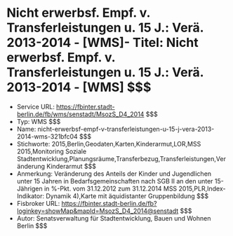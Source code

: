 # Nicht erwerbsf. Empf. v. Transferleistungen u. 15 J.: Verä. 2013-2014 - [WMS]- Titel: Nicht erwerbsf. Empf. v. Transferleistungen u. 15 J.: Verä. 2013-2014 - [WMS] $$$
- Service URL: https://fbinter.stadt-berlin.de/fb/wms/senstadt/MsozS_D4_2014 $$$
- Typ: WMS $$$
- Name: nicht-erwerbsf-empf-v-transferleistungen-u-15-j-vera-2013-2014-wms-321bfc04 $$$
- Stichworte: 2015,Berlin,Geodaten,Karten,Kinderarmut,LOR,MSS 2015,Monitoring Soziale Stadtentwicklung,Planungsräume,Transferbezug,Transferleistungen,Veränderung Kinderarmut $$$
- Anmerkung: Veränderung des Anteils der Kinder und Jugendlichen unter 15 Jahren in Bedarfsgemeinschaften nach SGB II an den unter 15-Jährigen in %-Pkt. vom 31.12.2012 zum 31.12.2014 MSS 2015,PLR,Index-Indikator: Dynamik 4),Karte mit äquidistanter Gruppenbildung $$$
- Fisbroker URL: https://fbinter.stadt-berlin.de/fb?loginkey=showMap&mapId=MsozS_D4_2014@senstadt $$$
- Autor: Senatsverwaltung für Stadtentwicklung, Bauen und Wohnen Berlin $$$
